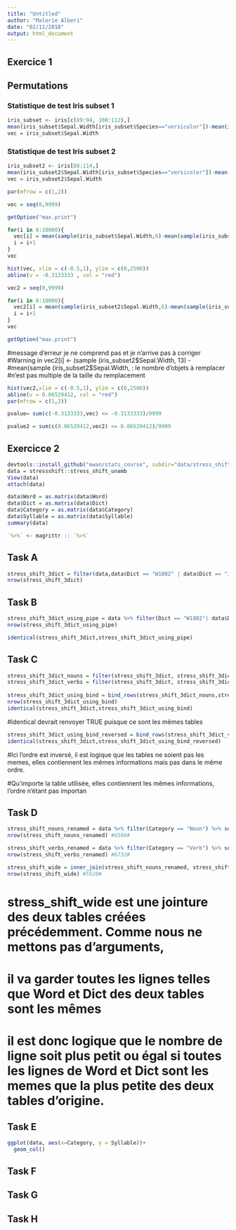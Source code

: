 ```yaml
---
title: "Untitled"
author: "Malorie Alberi"
date: "02/11/2018"
output: html_document
---
```


## Exercice 1

## Permutations

### Statistique de test Iris subset 1 ###
```r
iris_subset <- iris[c(89:94, 108:112),]
mean(iris_subset$Sepal.Width[iris_subset$Species=="versicolor"])-mean(iris_subset$Sepal.Width[iris_subset$Species=="virginica"])
vec = iris_subset$Sepal.Width
```


### Statistique de test Iris subset 2 ###

```r
iris_subset2 <- iris[88:114,]
mean(iris_subset2$Sepal.Width[iris_subset$Species=="versicolor"])-mean(iris_subset2$Sepal.Width[iris_subset$Species=="virginica"])
vec = iris_subset2$Sepal.Width
```


```r
par(mfrow = c(1,2))
```

```r
vec = seq(0,9999)
```

```r
getOption("max.print")
```


```r
for(i in 0:10000){
  vec[i] = mean(sample(iris_subset$Sepal.Width,6)-mean(sample(iris_subset$Sepal.Width,6)))
  i = i+1
}
vec
```


```r
hist(vec, xlim = c(-0.5,1), ylim = c(0,2500))
abline(v = -0.3133333 , col = "red")
```


```r
vec2 = seq(0,9999)
```


```r
for(i in 0:10000){
  vec2[i] = mean(sample(iris_subset2$Sepal.Width,6)-mean(sample(iris_subset2$Sepal.Width,6)))
  i = i+1
}
vec
```

```r
getOption("max.print")
```

#message d'erreur je ne comprend pas et je n'arrive pas à corriger
#Warning in vec2[i] <- (sample (iris_subset2$Sepal.Width, 13) -
#mean(sample (iris_subset2$Sepal.Width, : le nombre d'objets à remplacer
#n'est pas multiple de la taille du remplacement

```r
hist(vec2,xlim = c(-0.5,1), ylim = c(0,2500))
abline(v = 0.06529412, col = "red")
par(mfrow = c(1,2))
```



```r
pvalue= sum(c(-0.3133333,vec) <= -0.3133333)/9999
```

```r
pvalue2 = sum(c(0.06529412,vec2) <= 0.06529412)/9999
```
## Exercicce 2

```r
devtools::install_github("ewan/stats_course", subdir="data/stress_shift", force = T)
data = stressshift::stress_shift_unamb
View(data)
attach(data)

data$Word = as.matrix(data$Word)
data$Dict = as.matrix(data$Dict)
data$Category = as.matrix(data$Category)
data$Syllable = as.matrix(data$Syllable)
summary(data)

`%>%` <- magrittr :: `%>%`

```



## Task A

```r
stress_shift_3dict = filter(data,data$Dict == "W1802" | data$Dict == "J1917" | data$Dict == "C1687")
nrow(stress_shift_3dict)
```

## Task B

```r
stress_shift_3dict_using_pipe = data %>% filter(Dict == "W1802"| data$Dict == "J1917" | data$Dict == "C1687")
nrow(stress_shift_3dict_using_pipe)

identical(stress_shift_3dict,stress_shift_3dict_using_pipe)
```

## Task C

```r
stress_shift_3dict_nouns = filter(stress_shift_3dict, stress_shift_3dict$Category == "Noun")
stress_shift_3dict_verbs = filter(stress_shift_3dict, stress_shift_3dict$Category == "Verb")
  
stress_shift_3dict_using_bind = bind_rows(stress_shift_3dict_nouns,stress_shift_3dict_verbs)
nrow(stress_shift_3dict_using_bind)
identical(stress_shift_3dict,stress_shift_3dict_using_bind)
```

#identical devrait renvoyer TRUE puisque ce sont les mêmes tables

```r
stress_shift_3dict_using_bind_reversed = bind_rows(stress_shift_3dict_verbs,stress_shift_3dict_nouns)
identical(stress_shift_3dict,stress_shift_3dict_using_bind_reversed)
```

#Ici l'ordre est inversé, il est logique que les tables ne soient pas les memes, elles contiennent les mêmes informations mais pas dans le même ordre.

#Qu'importe la table utilisée, elles contiennent les mêmes informations, l'ordre n'étant pas importan

## Task D

```r
stress_shift_nouns_renamed = data %>% filter(Category == "Noun") %>% select(Word, Dict, Syllable) %>% rename(Syllable_noun =  Syllable)
nrow(stress_shift_nouns_renamed) #6506#

stress_shift_verbs_renamed = data %>% filter(Category == "Verb") %>% select(Word, Dict, Syllable) %>% rename(Syllable_verb =  Syllable)
nrow(stress_shift_verbs_renamed) #6732#

stress_shift_wide = inner_join(stress_shift_nouns_renamed, stress_shift_verbs_renamed)
nrow(stress_shift_wide) #5520#
```

# stress_shift_wide est une jointure des deux tables créées précédemment. Comme nous ne mettons pas d'arguments,
# il va garder toutes les lignes telles que Word et Dict des deux tables sont les mêmes 
# il est donc logique que le nombre de ligne soit plus petit ou égal si toutes les lignes de Word et Dict sont les memes que la plus petite des deux tables d'origine.

## Task E

```r
ggplot(data, aes(x=Category, y = Syllable))+
  geom_col()
```


## Task F

## Task G

## Task H 